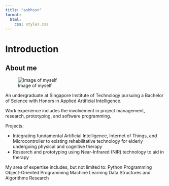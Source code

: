 ```yaml
---
title: "ashhssn"
format:
  html:
    css: styles.css
---
```




# Introduction

## About me

![Image of myself](imgs/profile.jpg)

An undergraduate at Singapore Institute of Technology pursuing a Bachelor of Science with Honors in Applied Artificial Intelligence. 

Work experience includes the involvement in project management, research, prototyping, and software programming. 

Projects:

- Integrating fundamental Artificial Intelligence, Internet of Things, and Microcontroller to existing rehabilitative technology for elderly undergoing physical and cognitive therapy 
- Research and prototyping using Near-Infrared (NIR) technology to aid in therapy

My area of expertise includes, but not limited to:
Python Programming
Object-Oriented Programming
Machine Learning
Data Structures and Algorithms
Research
